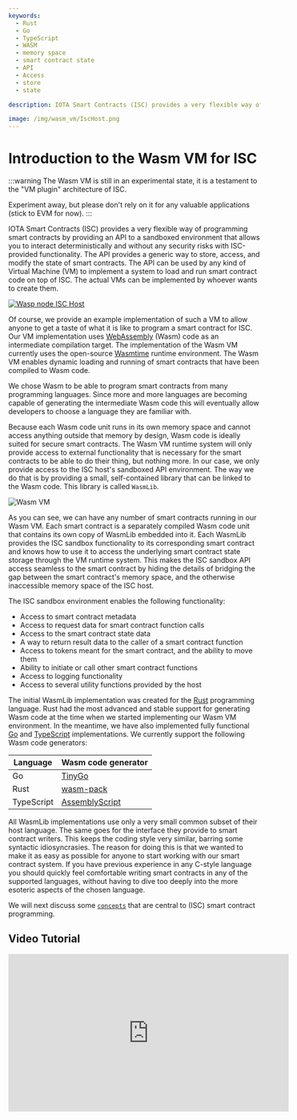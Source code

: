 ```yaml
---
keywords:
  - Rust
  - Go
  - TypeScript
  - WASM
  - memory space
  - smart contract state
  - API
  - Access
  - store
  - state

description: IOTA Smart Contracts (ISC) provides a very flexible way of programming smart contracts by providing an API to a sandboxed environment that allows you to interact deterministically and without any security risks with ISC-provided functionality.

image: /img/wasm_vm/IscHost.png
---
```


# Introduction to the Wasm VM for ISC

:::warning
The Wasm VM is still in an experimental state, it is a testament to the "VM plugin" architecture of ISC.

Experiment away, but please don't rely on it for any valuable applications (stick to EVM for now).
:::

IOTA Smart Contracts (ISC) provides a very flexible way of programming smart contracts by
providing an API to a sandboxed environment that allows you to interact deterministically
and without any security risks with ISC-provided functionality. The API provides a generic
way to store, access, and modify the state of smart contracts. The API can be used by any
kind of Virtual Machine (VM) to implement a system to load and run smart contract code on
top of ISC. The actual VMs can be implemented by whoever wants to create them.

[![Wasp node ISC Host](/img/wasm_vm/IscHost.png)](/img/wasm_vm/IscHost.png)

Of course, we provide an example implementation of such a VM to allow anyone to get a
taste of what it is like to program a smart contract for ISC. Our VM implementation uses
[WebAssembly](https://webassembly.org/) (Wasm) code as an intermediate compilation target.
The implementation of the Wasm VM currently uses the open-source
[Wasmtime](https://wasmtime.dev/) runtime environment. The Wasm VM enables dynamic
loading and running of smart contracts that have been compiled to Wasm code.

We chose Wasm to be able to program smart contracts from many programming languages. Since
more and more languages are becoming capable of generating the intermediate Wasm code this
will eventually allow developers to choose a language they are familiar with.

Because each Wasm code unit runs in its own memory space and cannot access anything
outside that memory by design, Wasm code is ideally suited for secure smart contracts.
The Wasm VM runtime system will only provide access to external functionality that is
necessary for the smart contracts to be able to do their thing, but nothing more. In our
case, we only provide access to the ISC host's sandboxed API environment. The way we do
that is by providing a small, self-contained library that can be linked to the Wasm code.
This library is called `WasmLib`.

![Wasm VM](/img/wasm_vm/WasmVM.png)

As you can see, we can have any number of smart contracts running in our Wasm VM. Each
smart contract is a separately compiled Wasm code unit that contains its own copy of
WasmLib embedded into it. Each WasmLib provides the ISC sandbox functionality to its
corresponding smart contract and knows how to use it to access the underlying smart
contract state storage through the VM runtime system. This makes the ISC sandbox API
access seamless to the smart contract by hiding the details of bridging the gap between
the smart contract's memory space, and the otherwise inaccessible memory space of the ISC
host.

The ISC sandbox environment enables the following functionality:

- Access to smart contract metadata
- Access to request data for smart contract function calls
- Access to the smart contract state data
- A way to return result data to the caller of a smart contract function
- Access to tokens meant for the smart contract, and the ability to move them
- Ability to initiate or call other smart contract functions
- Access to logging functionality
- Access to several utility functions provided by the host

The initial WasmLib implementation was created for the [Rust](https://www.rust-lang.org/)
programming language. Rust had the most advanced and stable support for generating Wasm
code at the time when we started implementing our Wasm VM environment. In the meantime,
we have also implemented fully functional [Go](https://golang.org/) and
[TypeScript](https://www.typescriptlang.org/) implementations. We currently support the
following Wasm code generators:

| Language   | Wasm code generator                                |
| ---------- | -------------------------------------------------- |
| Go         | [TinyGo](https://tinygo.org/)                      |
| Rust       | [wasm-pack](https://rustwasm.github.io/wasm-pack/) |
| TypeScript | [AssemblyScript](https://www.assemblyscript.org/)  |

All WasmLib implementations use only a very small common subset of their host language.
The same goes for the interface they provide to smart contract writers. This keeps the
coding style very similar, barring some syntactic idiosyncrasies. The reason for doing
this is that we wanted to make it as easy as possible for anyone to start working with our
smart contract system. If you have previous experience in any C-style language you should
quickly feel comfortable writing smart contracts in any of the supported languages,
without having to dive too deeply into the more esoteric aspects of the chosen language.

We will next discuss some [`concepts`](concepts.mdx) that are central to (ISC) smart
contract programming.

## Video Tutorial

<iframe
  width='560'
  height='315'
  src='https://www.youtube.com/embed/Yaev4Cu1GW0'
  title='Wasm Contract Deploy'
  frameborder='0'
  allow='accelerometer; autoplay; clipboard-write; encrypted-media; gyroscope; picture-in-picture'
  allowfullscreen
></iframe>
